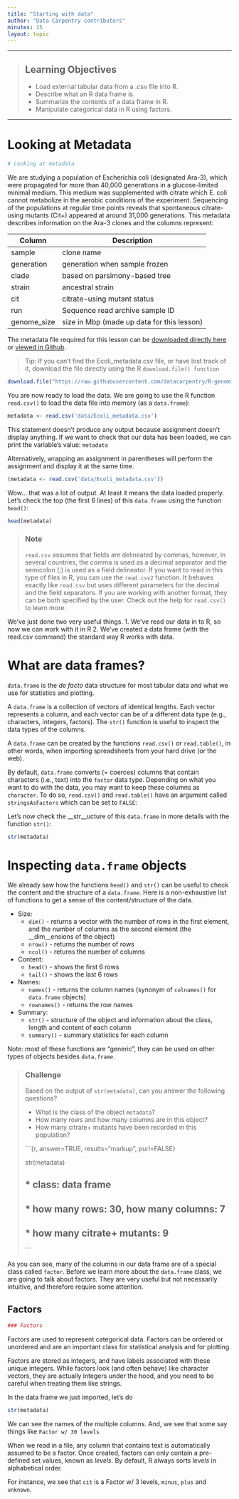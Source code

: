 ```yaml
---
title: "Starting with data"
author: "Data Carpentry contributors"
minutes: 25
layout: topic
---
```



------------

> ## Learning Objectives
>
> * Load external tabular data from a .csv file into R.
> * Describe what an R data frame is.
> * Summarize the contents of a data frame in R.
> * Manipulate categorical data in R using factors.


------------

# Looking at Metadata

```r
# Looking at metadata
```

We are studying a population of Escherichia coli (designated Ara-3), which were propagated for more than 40,000 generations in a glucose-limited minimal medium. This medium was supplemented with citrate which E. coli cannot metabolize in the aerobic conditions of the experiment. Sequencing of the populations at regular time points reveals that spontaneous citrate-using mutants (Cit+) appeared at around 31,000 generations. This metadata describes information on the Ara-3 clones and the columns represent:

| Column           | Description                                |
|------------------|--------------------------------------------|
| sample           | clone name					|
| generation       | generation when sample frozen		|
| clade            | based on parsimony-based tree		|
| strain           | ancestral strain				|
| cit              | citrate-using mutant status		|
| run              | Sequence read archive sample ID		|
| genome_size      | size in Mbp (made up data for this lesson) |





The metadata file required for this lesson can be [downloaded directly here](https://raw.githubusercontent.com/datacarpentry/R-genomics/gh-pages/data/Ecoli_metadata.csv) or [viewed in Github](./data/Ecoli_metadata.csv).

> Tip:
> If you can't find the Ecoli_metadata.csv file, or have lost track of it,
> download the file directly using the R `download.file() function`

```r
download.file("https://raw.githubusercontent.com/datacarpentry/R-genomics/gh-pages/data/Ecoli_metadata.csv", "data/Ecoli_metadata.csv")
```

You are now ready to load the data. We are going to use the R function  `read.csv()` to load the data file into memory (as a `data.frame`):

```r
metadata <- read.csv('data/Ecoli_metadata.csv')
```

This statement doesn't produce any output because assignment doesn't display
anything. If we want to check that our data has been loaded, we can print the
variable's value: `metadata`

Alternatively, wrapping an assignment in parentheses will perform the assignment
and display it at the same time.

```r
(metadata <- read.csv('data/Ecoli_metadata.csv'))
```

Wow... that was a lot of output. At least it means the data loaded properly. Let's check the top (the first 6 lines) of this `data.frame` using the function `head()`:

```r
head(metadata)
```
> ### Note
>
> `read.csv` assumes that fields are delineated by commas, however, in several
> countries, the comma is used as a decimal separator and the semicolon (;) is
> used as a field delineator. If you want to read in this type of files in R,
> you can use the `read.csv2` function. It behaves exactly like `read.csv` but
> uses different parameters for the decimal and the field separators. If you are
> working with another format, they can be both specified by the user. Check out
> the help for `read.csv()` to learn more.

We've just done two very useful things.
1. We've read our data in to R, so now we can work with it in R
2. We've created a data frame (with the read.csv command) the
standard way R works with data.

# What are data frames?

`data.frame` is the _de facto_ data structure for most tabular data and what we
use for statistics and plotting.

A `data.frame` is a collection of vectors of identical lengths. Each vector
represents a column, and each vector can be of a different data type (e.g.,
characters, integers, factors). The `str()` function is useful to inspect the
data types of the columns.

A `data.frame` can be created by the functions `read.csv()` or `read.table()`, in
other words, when importing spreadsheets from your hard drive (or the web).

By default, `data.frame` converts (= coerces) columns that contain characters
(i.e., text) into the `factor` data type. Depending on what you want to do with
the data, you may want to keep these columns as `character`. To do so,
`read.csv()` and `read.table()` have an argument called `stringsAsFactors` which
can be set to `FALSE`:

Let's now check the __str__ucture of this `data.frame` in more details with the
function `str()`:

```r
str(metadata)
```

# Inspecting `data.frame` objects

We already saw how the functions `head()` and `str()` can be useful to check the
content and the structure of a `data.frame`. Here is a non-exhaustive list of
functions to get a sense of the content/structure of the data.

* Size:
    + `dim()` - returns a vector with the number of rows in the first element, and
    the number of columns as the second element (the __dim__ensions of the object)
    + `nrow()` - returns the number of rows
    + `ncol()` - returns the number of columns
* Content:
    + `head()` - shows the first 6 rows
    + `tail()` - shows the last 6 rows
* Names:
    + `names()` - returns the column names (synonym of `colnames()` for `data.frame`
	objects)
    + `rownames()` - returns the row names
* Summary:
    + `str()` - structure of the object and information about the class, length and
	content of  each column
    + `summary()` - summary statistics for each column

Note: most of these functions are "generic", they can be used on other types of
objects besides `data.frame`.

> ### Challenge
>
> Based on the output of `str(metadata)`, can you answer the following questions?
>
> * What is the class of the object `metadata`?
> * How many rows and how many columns are in this object?
> * How many citrate+ mutants have been recorded in this population?
>
> ```{r, answer=TRUE, results="markup", purl=FALSE}
>
> str(metadata)
>
> ## * class: data frame
> ## * how many rows: 30,  how many columns: 7
> ## * how many citrate+ mutants: 9
> ```




As you can see, many of the columns in our data frame are of a special class called
`factor`. Before we learn more about the `data.frame` class, we are going to
talk about factors. They are very useful but not necessarily intuitive, and
therefore require some attention.


## Factors

```r
### Factors
```

Factors are used to represent categorical data. Factors can be ordered or
unordered and are an important class for statistical analysis and for plotting.

Factors are stored as integers, and have labels associated with these unique
integers. While factors look (and often behave) like character vectors, they are
actually integers under the hood, and you need to be careful when treating them
like strings.

In the data frame we just imported, let's do
```r
str(metadata)
```

We can see the names of the multiple columns. And, we see that
some say things like `Factor w/ 30 levels`

When we read in a file, any column that contains text is automatically
assumed to be a factor. Once created, factors can only contain a pre-defined set values, known as
*levels*. By default, R always sorts *levels* in alphabetical order.

For instance, we see that `cit` is a Factor w/ 3 levels, `minus`, `plus` and `unknown`.

<!--

You can check this by using the function `levels()`, and check the
number of levels using `nlevels()`:

```r
levels(citrate)
nlevels(citrate)
```

Sometimes, the order of the factors does not matter, other times you might want
to specify the order because it is meaningful (e.g., "low", "medium", "high") or
it is required by particular type of analysis. Additionally, specifying the
order of the levels allows to compare levels:

```r
expression <- factor(c("low", "high", "medium", "high", "low", "medium", "high"))
levels(expression)
expression <- factor(expression, levels=c("low", "medium", "high"))
levels(expression)
min(expression) ## doesn't work
expression <- factor(expression, levels=c("low", "medium", "high"), ordered=TRUE)
levels(expression)
min(expression) ## works!
```

In R's memory, these factors are represented by numbers (1, 2, 3). They are
better than using simple integer labels because factors are self describing:
`"low"`, `"medium"`, and `"high"`" is more descriptive than `1`, `2`, `3`. Which
is low?  You wouldn't be able to tell with just integer data. Factors have this
information built in. It is particularly helpful when there are many levels
(like the species in our example data set).

### Converting factors

If you need to convert a factor to a character vector, simply use
`as.character(x)`.

Converting a factor to a numeric vector is however a little trickier, and you
have to go via a character vector. Compare:

```r
f <- factor(c(1, 5, 10, 2))
as.numeric(f)               ## wrong! and there is no warning...
as.numeric(as.character(f)) ## works...
as.numeric(levels(f))[f]    ## The recommended way.
```

### Challenge

The function `table()` tabulates observations and can be used to create
bar plots quickly. For instance:

```r
## Question: How can you recreate this plot but by having "control"
## being listed last instead of first?
exprmt <- factor(c("treat1", "treat2", "treat1", "treat3", "treat1", "control",
                   "treat1", "treat2", "treat3"))
table(exprmt)
barplot(table(exprmt))
```


```r
exprmt <- factor(exprmt, levels=c("treat1", "treat2", "treat3", "control"))
barplot(table(exprmt))
```
--->
